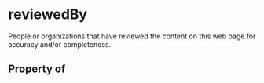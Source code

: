   

# reviewedBy

People or organizations that have reviewed the content on this web page for accuracy and/or completeness.

## Property of



